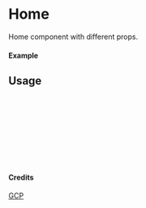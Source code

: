 
<Meta of={Home} title="GCP/Home" />

# Home

Home component with different props.

#### Example

<Canvas of={Home.Primary} />

## Usage

```ts
import { Home } from "yadl-ui";

const Example = () => {
  return (
      <Home />
  );
};

export default Example;
```

#### Credits
[GCP](https://cloud.google.com/icons)
